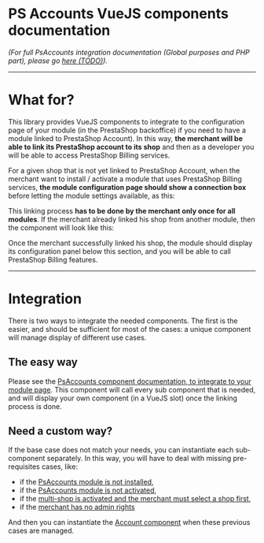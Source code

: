 
<Meta title=" |Introduction" />

# PS Accounts VueJS components documentation

_(For full PsAccounts integration documentation (Global purposes and PHP part),
please go [here (TODO)](http://perdu.com))._


---
# What for?

This library provides VueJS components to integrate to the configuration page of
your module (in the PrestaShop backoffice) if you need to have a module linked to
PrestaShop Account). In this way, **the merchant will be able to link its PrestaShop
account to its shop** and then as a developer you will be able to access PrestaShop Billing services.

For a given shop that is not yet linked to PrestaShop Account, when the merchant want
to install / activate a module that uses PrestaShop Billing services, **the module configuration page
should show a connection box** before letting the module settings available, as this:

<Story id="components-connection-panels-account--not-connected" height='220px' />

This linking process **has to be done by the merchant only once for all modules**.
If the merchant already linked his shop from another module, then the component will look
like this:

<Story id="components-connection-panels-account--connected" height='230px' />

Once the merchant successfully linked his shop, the module should display its configuration
panel below this section, and you will be able to call PrestaShop Billing features.


---
# Integration

There is two ways to integrate the needed components. The first is the easier, and should be
sufficient for most of the cases: a unique component will manage display of different use cases.


## The easy way

Please see the [PsAccounts component documentation, to integrate to your module page](?path=/docs/integration-ps-accounts-panel--connected#psaccounts-component-behavior).
This component will call every sub component that is needed, and will display your own component
(in a VueJS slot) once the linking process is done.


## Need a custom way?

If the base case does not match your needs, you can instantiate each sub-component separately.
In this way, you will have to deal with missing pre-requisites cases, like:
- if the [PsAccounts module is not installed](?path=/docs/components-alerts-alert-account-not-installed--not-installed),
- if the [PsAccounts module is not activated](?path=/docs/components-alerts-alert-account-not-enabled--disabled),
- if the [multi-shop is activated and the merchant must select a shop first](?path=/docs/components-alerts-alert-multi-store-selector--multi-group),
- if the [merchant has no admin rights](?path=/docs/components-connection-panels-account--need-to-be-admin)

And then you can instantiate the [Account component](?path=/docs/components-connection-panels-account--not-connected)
when these previous cases are managed.
